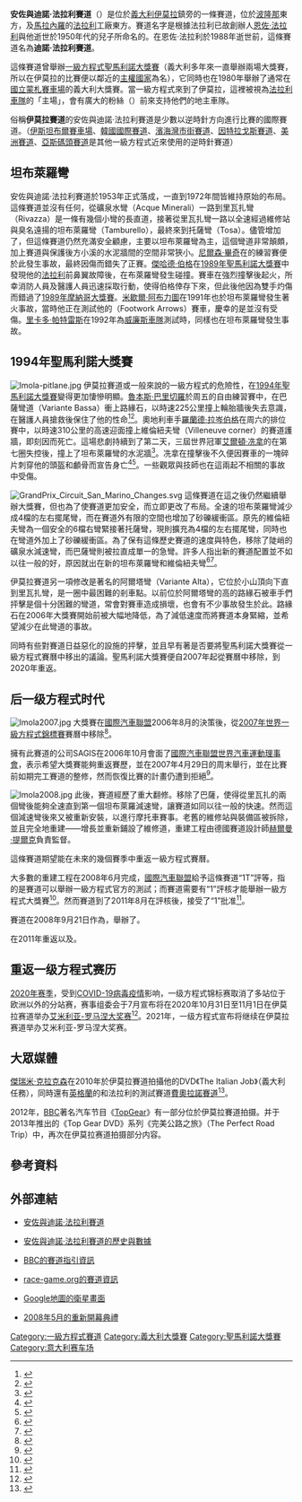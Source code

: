 {{noteTA
|G1=F1
|1=zh-cn:恩佐;zh-tw:安佐;zh-hk:恩佐
|2=zh-cn:勒芒;zh-hant:利曼;
}}
{{Motorsport venue
| Name           = 安佐與迪諾·法拉利賽道<br>Autodromo Internazionale "Enzo e Dino Ferrari"<br>Imola
| Location       = [[義大利|義大利]][[艾米利亞-羅馬涅|艾米利亞-羅馬涅]][[伊莫拉|伊莫拉]]
| Coordinates    = {{coord|44|20|28|N|11|42|48|E|type:landmark|display=inline,title}}
| Time           = [[GMT|GMT]] +1
| Image          = [[Image:Imola_2009.svg|250px]]
| Events         = [[世界一级方程式锦标赛|世界一级方程式锦标赛]]、<br>[[世界超級摩托車錦標賽|世界超級摩托車錦標賽]]、<br>[[世界房車錦標賽|世界房車錦標賽]]
| Layout         = 現存賽道（1995年至今）
| Surface        = 柏油
| Length_km      = 4.909
| Length_mi      = 3.050
| Turns          = 17
| Record_time    = 1:20.411
| Record_driver  = {{flagicon|GER}} [[麥可·舒馬克|麥可·舒馬克]]
| Record_team    = [[法拉利車隊|法拉利]]
| Record_year    = [[2004年聖馬利諾大獎賽|2004年]]
| Record_class   = [[一級方程式|一級方程式]]
| Layout2        = 先前佈局（1981-1994年）
| Surface2       = 柏油
| Length_km2     = 4.933
| Length_mi2     = 3.065
| Turns2         = 23
| Record_time2   = 1:24.335
| Record_driver2 = {{flagicon|GBR}} [[戴蒙·希爾|戴蒙·希爾]]
| Record_team2   = [[威廉斯車隊|威廉斯]]-[[雷諾|雷諾]]
| Record_year2   = [[1994年聖馬利諾大獎賽|1994年]]
| Record_class2  = [[一級方程式|一級方程式]]
|}}

'''安佐與迪諾·法拉利賽道'''（{{lang-it|Autodromo Enzo e Dino Ferrari}}）是位於[[義大利|義大利]][[伊莫拉|伊莫拉]]鎮旁的一條賽道，位於[[波隆那|波隆那]]東方{{Convert|40|km|mi|1}}，及[[馬拉內羅|馬拉內羅]]的[[法拉利|法拉利]]工廠東方{{Convert|80|km|mi|1}}。賽道名字是根據法拉利已故創辦人[[恩佐·法拉利|恩佐·法拉利]]與他逝世於1950年代的兒子{{link-en|阿爾弗雷多·法拉利|Alfredo Ferrari|迪諾}}所命名的。在恩佐·法拉利於1988年逝世前，這條賽道名為'''迪諾·法拉利賽道'''。

這條賽道曾舉辦[[一級方程式|一級方程式]][[聖馬利諾大獎賽|聖馬利諾大獎賽]]（義大利多年來一直舉辦兩場大獎賽，所以在伊莫拉的比賽便以鄰近的[[主權國家|主權國家]]為名），它同時也在1980年舉辦了通常在[[國立蒙札賽車場|國立蒙札賽車場]]的義大利大獎賽。當一級方程式來到了伊莫拉，這裡被視為[[法拉利車隊|法拉利車隊]]的「主場」，會有廣大的粉絲（{{link-en|Tifosi|Tifosi}}）前來支持他們的地主車隊。

俗稱'''伊莫拉賽道'''的安佐與迪諾·法拉利賽道是少數以逆時針方向進行比賽的國際賽道。（[[伊斯坦布爾賽車場|伊斯坦布爾賽車場]]、[[韓國國際賽道|韓國國際賽道]]、[[濱海灣市街賽道|濱海灣市街賽道]]、[[因特拉戈斯賽道|因特拉戈斯賽道]]、[[美洲賽道|美洲賽道]]、[[亞斯碼頭賽道|亞斯碼頭賽道]]是其他一級方程式近來使用的逆時針賽道）

==坦布萊羅彎==
安佐與迪諾·法拉利賽道於1953年正式落成，一直到1972年間皆維持原始的布局。這條賽道並沒有任何{{link-en|S形彎道|Chicane}}，從礦泉水彎（Acque Minerali）一路到里瓦扎彎（Rivazza）是一條有幾個小彎的長直道，接著從里瓦扎彎一路以全速經過維修站與臭名遠揚的坦布萊羅彎（Tamburello），最終來到托薩彎（Tosa）。儘管增加了{{link-en|減速彎|Chicane}}，但這條賽道仍然充滿安全顧慮，主要以坦布萊羅彎為主，這個彎道非常顛頗，加上賽道與保護後方小溪的水泥牆間的空間非常狹小。[[尼爾森·畢奇|尼爾森·畢奇]]在{{link-en|1987年聖馬利諾大獎賽|1987 San Marino Grand Prix}}的練習賽便於此發生事故，最終因傷而錯失了正賽。[[傑哈德·伯格|傑哈德·伯格]]在[[1989年聖馬利諾大獎賽|1989年聖馬利諾大獎賽]]中發現他的[[法拉利車隊|法拉利]]前鼻翼故障後，在布萊羅彎發生碰撞。賽車在強烈撞擊後起火，所幸消防人員及醫護人員迅速採取行動，使得伯格倖存下來，但此後他因為雙手灼傷而錯過了[[1989年摩納哥大獎賽|1989年摩納哥大獎賽]]。[[米歇爾·阿布力圖|米歇爾·阿布力圖]]在1991年也於坦布萊羅彎發生著火事故，當時他正在測試他的{{link-en|弗特沃克車隊|Footwork Arrows|弗特沃克}}（Footwork Arrows）賽車，慶幸的是並沒有受傷。[[里卡多·帕特雷斯|里卡多·帕特雷斯]]在1992年為[[威廉斯車隊|威廉斯車隊]]測試時，同樣也在坦布萊羅彎發生事故。

==1994年聖馬利諾大獎賽==
{{main|1994年聖馬利諾大獎賽}}
[[Image:Imola-pitlane.jpg|thumb]]
伊莫拉賽道或一般來說的一級方程式的危險性，在[[1994年聖馬利諾大獎賽|1994年聖馬利諾大獎賽]]變得更加悽慘明顯。[[魯本斯·巴里切羅|魯本斯·巴里切羅]]於周五的自由練習賽中，在巴薩彎道（Variante Bassa）衝上路緣石，以時速225公里撞上輪胎牆後失去意識，在醫護人員搶救後保住了他的性命<ref name="hamiltonbook">{{cite book |last=Hamilton |first=Maurice |editor= |others= |title=Frank Williams |year=1998 |url=https://archive.org/details/frankwilliams0000hami | edition = |publisher=Macmillan |isbn=0-333-71716-3 |page=[https://archive.org/details/frankwilliams0000hami/page/232 232]}}</ref><ref>{{cite news |title=Barrichello's great esacape |author=David Tremayne, Mark Skewis, Stuart Williams, Paul Fearnley |work=Motoring News |publisher=News Publications Ltd. |date=5 April 1994}}</ref>。奧地利車手[[羅蘭德·拉岑伯格|羅蘭德·拉岑伯格]]在周六的排位賽中，以時速310公里的高速迎面撞上維倫紐夫彎（Villeneuve corner）的賽道護牆，即刻因{{link-en|顱底骨折|Basilar skull fracture}}而死亡。這場悲劇持續到了第二天，三屆世界冠軍[[艾爾頓·冼拿|艾爾頓·冼拿]]的{{link-en|威廉斯FW16|Williams FW16|賽車}}在第七圈失控後，撞上了坦布萊羅彎的水泥牆<ref>{{cite web|title=FORMULA ONE FAMOUS RACES|url=http://www.sportinglife.com/others/news/story_get.cgi?STORY_NAME=others/11/06/13/AUTO_Canadian_Great_Races.html&BID=678|publisher=sportinglife.com}}{{dead link|date=2017年12月 |bot=InternetArchiveBot |fix-attempted=yes }}</ref>。冼拿在撞擊後不久便因賽車的一塊碎片刺穿他的頭盔和顱骨而宣告身亡<ref>{{cite web |url=http://www.ayrton-senna.com/s-files/newsfle5.html |title=Secrets of Senna's black box |accessdate=28 October 2006 |date=18 March 1997 |work=Senna Files |publisher=ayrton-senna.com |archiveurl=https://web.archive.org/web/20061102173415/http://www.ayrton-senna.com/s-files/newsfle5.html |archivedate=2006年11月2日 |deadurl=yes }}</ref><ref>{{cite news |first=Ian |last=Thomsen |title=Williams Says Italy May Cite Steering In Senna's Death |url=http://www.iht.com/articles/1995/02/11/prix_0.php |work=International Herald Tribune |date=11 February 1995 |accessdate=28 October 2006 |archiveurl=https://web.archive.org/web/20061123015308/http://www.iht.com/articles/1995/02/11/prix_0.php |archivedate=2006年11月23日 |deadurl=yes }}</ref>。一些觀眾與技師也在這兩起不相關的事故中受傷。

[[Image:GrandPrix_Circuit_San_Marino_Changes.svg|thumb]]
這條賽道在這之後仍然繼續舉辦大獎賽，但也為了使賽道更加安全，而立即更改了布局。全速的坦布萊羅彎減少成4檔的左右擺尾彎，而在賽道外有限的空間也增加了砂礫緩衝區。原先的維倫紐夫彎為一個安全的6檔右彎緊接著托薩彎，現則擴充為4檔的左右擺尾彎，同時也在彎道外加上了砂礫緩衝區。為了保有這條歷史賽道的速度與特色，移除了陡峭的礦泉水減速彎，而巴薩彎則被拉直成單一的急彎。許多人指出新的賽道配置並不如以往一般的好，原因就出在新的坦布萊羅彎和維倫紐夫彎<ref>{{cite news|url=http://news.bbc.co.uk/sport1/hi/motorsport/formula_one/circuit_guide/4244433.stm|title=Circuit Guide - Imola|author=BBC|date=2006-02-17|accessdate=2010-01-01|work=BBC News|archive-date=2009-03-27|archive-url=https://web.archive.org/web/20090327173627/http://news.bbc.co.uk/sport1/hi/motorsport/formula_one/circuit_guide/4244433.stm|dead-url=no}}</ref><ref>{{cite news|url=http://www.guardian.co.uk/sport/2003/mar/03/formulaone3|title=Imola, San Marino|author=The Guardian | location=London | date=2003-03-03 | accessdate=2010-04-26}}</ref>。

伊莫拉賽道另一項修改是著名的阿爾塔彎（Variante Alta），它位於小山頂向下直到里瓦扎彎，是一圈中最困難的剎車點。以前位於阿爾塔彎的高的路緣石被車手們抨擊是個十分困難的彎道，常會對賽車造成損壞，也會有不少事故發生於此。路緣石在2006年大獎賽開始前被大幅地降低，為了減低速度而將賽道本身緊縮，並希望減少在此彎道的事故。

同時有些對賽道日益惡化的設施的抨擊，並且早有著是否要將聖馬利諾大獎賽從一級方程式賽曆中移出的議論。聖馬利諾大獎賽便自2007年起從賽曆中移除，到2020年重返。

==后一级方程式时代==
[[Image:Imola2007.jpg|thumb]]
大獎賽在[[國際汽車聯盟|國際汽車聯盟]]2006年8月的決策後，從[[2007年世界一級方程式錦標賽|2007年世界一級方程式錦標賽]]賽曆中移除<ref name="news.bbc.co.uk">{{cite news|url=http://news.bbc.co.uk/sport1/hi/motorsport/formula_one/5294664.stm|title=San Marino loses Grand Prix race|accessdate=2008-03-27|date=29 August 2006|work=news.bbc.co.uk|archive-date=2007-09-04|archive-url=https://web.archive.org/web/20070904111510/http://news.bbc.co.uk/sport1/hi/motorsport/formula_one/5294664.stm|dead-url=no}}</ref>。

擁有此賽道的公司SAGIS在2006年10月會面了[[國際汽車聯盟世界汽車運動理事會|國際汽車聯盟世界汽車運動理事會]]，表示希望大獎賽能夠重返賽歷，並在2007年4月29日的周末舉行，並在比賽前如期完工賽道的整修，然而恢復比賽的計畫仍遭到拒絕<ref name="f1.gpupdate.net">{{Cite web|url=http://www.gpupdate.net/en/f1-news/128578/imola-hopes-to-get-back-on-2007-calendar/|title=Imola hopes to get back on 2007 calendar|accessdate=2011-01-30|date=30 August 2006|work=f1.gpupdate.net|archive-date=2012-04-03|archive-url=https://web.archive.org/web/20120403185313/http://www.gpupdate.net/en/f1-news/128578/imola-hopes-to-get-back-on-2007-calendar/|dead-url=no}}</ref>。

[[Image:Imola2008.jpg|thumb]]
此後，賽道經歷了重大翻修。移除了巴薩{{link-en|減速彎|Chicane}}，使得從里瓦扎的兩個彎後能夠全速直到第一個坦布萊羅減速彎，讓賽道如同以往一般的快速。然而這個減速彎後來又被重新安裝，以進行摩托車賽事。老舊的維修站與裝備區被拆除，並且完全地重建——增長並重新鋪設了維修道，重建工程由德國賽道設計師[[赫爾曼·提爾克|赫爾曼·提爾克]]負責監督。

這條賽道期望能在未來的幾個賽季中重返一級方程式賽曆。

大多數的重建工程在2008年6月完成，[[國際汽車聯盟|國際汽車聯盟]]給予這條賽道“1T”評等，指的是賽道可以舉辦一級方程式官方的測試；而賽道需要有“1”評核才能舉辦一級方程式大獎賽<ref>{{Cite web|url=http://en.f1-live.com/f1/en/headlines/news/detail/080623094510.shtml|title=Imola receives '1T' FIA rating|accessdate=2008-09-02|date=30 August 2006|work=en.f1-live.com|archiveurl=https://web.archive.org/web/20080721055819/http://en.f1-live.com/f1/en/headlines/news/detail/080623094510.shtml|archivedate=2008-07-21|deadurl=yes}}</ref>。然而賽道到了2011年8月在{{link-en|查理·懷汀|Charlie Whiting}}評核後，接受了“1”批准<ref>{{Cite web|url=http://formula-one.speedtv.com/article/f1-imola-eyes-return-with-top-fia-rating|title=F1: Imola Eyes Return With Top FIA Rating|accessdate=2011-09-05|date=5 September 2011|deadurl=yes|archiveurl=https://web.archive.org/web/20120319035342/http://formula-one.speedtv.com/article/f1-imola-eyes-return-with-top-fia-rating|archivedate=2012-03-19}}</ref>。

賽道在2008年9月21日作為{{link-en|國際汽車聯盟世界房車錦標賽歐洲站|FIA WTCC Race of Europe|歐洲站}}，舉辦了{{link-en|2008年世界房車錦標賽|2008 World Touring Car Championship season}}。

{{link-en|伊莫拉6小時耐力賽|6 Hours of Imola}}在2011年重返{{link-en|利曼系列賽|Le Mans Series}}以及{{link-en|利曼洲際盃|Intercontinental Le Mans Cup}}。

== 重返一级方程式赛历 ==
{{main|艾米利亚-罗马涅大奖赛}}
[[2020年世界一级方程式锦标赛|2020年赛季]]，受到[[COVID-19病毒疫情|COVID-19病毒疫情]]影响，一级方程式锦标赛取消了多站位于欧洲以外的分站赛，赛事组委会于7月宣布将在2020年10月31日至11月1日在伊莫拉赛道举办[[艾米利亚-罗马涅大奖赛|艾米利亚-罗马涅大奖赛]]<ref>{{Cite web|url=https://www.skysports.com/f1/news/12433/12035235/nurburgring-portugal-and-imola-races-added-to-f1-2020-calendar|title=Nurburgring, Portugal and Imola races added to F1 2020 calendar|website=Sky Sports|access-date=25 July 2020|archive-date=2020-10-29|archive-url=https://web.archive.org/web/20201029182417/https://www.skysports.com/f1/news/12433/12035235/nurburgring-portugal-and-imola-races-added-to-f1-2020-calendar|dead-url=no}}</ref>。2021年，一级方程式宣布将继续在伊莫拉赛道举办艾米利亚-罗马涅大奖赛。

==大眾媒體==
[[傑瑞米·克拉克森|傑瑞米·克拉克森]]在2010年於伊莫拉賽道拍攝他的DVD《The Italian Job》（義大利任務），同時還有[[英格蘭|英格蘭]]的{{link-en|萊登山賽道|Lydden Hill Race Circuit}}和法拉利的測試賽道[[費奧拉諾賽道|費奧拉諾賽道]]<ref>{{en}}{{cite web |url=http://www.imdb.com/title/tt1801042/locations?ref_=tt_dt_dt |title=Clarkson: The Italian Job (2010 Video) Filming Locations |work=imdb.com |publisher=[[IMDb|IMDb]] |accessdate=2014-05-01}}</ref>。

2012年，[[BBC|BBC]]著名汽车节目《[[TopGear|TopGear]]》有一部分位於伊莫拉賽道拍摄。并于2013年推出的《Top Gear DVD》系列《完美公路之旅》（The Perfect Road Trip）中，再次在伊莫拉赛道拍摄部分内容。

==參考資料==
{{reflist}}



==外部連結==
{{commonscat|Autodromo Enzo e Dino Ferrari}}
*{{en}}[http://www.autodromoimola.com/ 安佐與迪諾·法拉利賽道]{{Wayback|url=http://www.autodromoimola.com/ |date=20110518165455 }}
*{{en}}[https://web.archive.org/web/20071010053733/http://www.f1db.com/f1/page/Autodromo_Enzo_e_Dino_Ferrari 安佐與迪諾·法拉利賽道的歷史與數據]
*{{en}}[http://news.bbc.co.uk/sport2/hi/motorsport/formula_one/circuit_guide/4244433.stm BBC的賽道指引資訊]{{Wayback|url=http://news.bbc.co.uk/sport2/hi/motorsport/formula_one/circuit_guide/4244433.stm |date=20121114162946 }}
*{{en}}[http://www.race-game.org/caterham/tracks.htm race-game.org的賽道資訊]{{Wayback|url=http://www.race-game.org/caterham/tracks.htm |date=20090416125746 }}
*[http://maps.google.com/maps?t=k&hl=en&ie=UTF8&ll=44.341223,11.712971&spn=0.011878,0.029268&om=1 Google地圖的衛星畫面]
*{{it icon}} [https://web.archive.org/web/20080914061718/http://www.imola.in/2008/inaugurazione-autodromo-imola/ 2008年5月的重新開幕典禮] 

{{一級方程式賽道}}

[[Category:一級方程式賽道|Category:一級方程式賽道]]
[[Category:義大利大獎賽|Category:義大利大獎賽]]
[[Category:聖馬利諾大獎賽|Category:聖馬利諾大獎賽]]
[[Category:意大利赛车场|Category:意大利赛车场]]